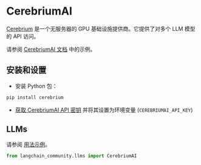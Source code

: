 # CerebriumAI

[Cerebrium](https://docs.cerebrium.ai/cerebrium/getting-started/introduction) 是一个无服务器的 GPU 基础设施提供商。它提供了对多个 LLM 模型的 API 访问。

请参阅 [CerebriumAI 文档](https://docs.cerebrium.ai/examples/langchain) 中的示例。

## 安装和设置

- 安装 Python 包：

```bash
pip install cerebrium
```

- [获取 CerebriumAI API 密钥](https://docs.cerebrium.ai/cerebrium/getting-started/installation) 并将其设置为环境变量 (`CEREBRIUMAI_API_KEY`)

## LLMs

请参阅 [用法示例](/docs/integrations/llms/cerebriumai)。

```python
from langchain_community.llms import CerebriumAI
```